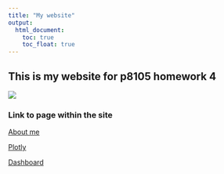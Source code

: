 ```yaml
---
title: "My website"
output: 
  html_document:
    toc: true
    toc_float: true
---
```


## This is my website for p8105 homework 4

![](https://media.giphy.com/media/ASd0Ukj0y3qMM/giphy.gif)


### Link to page within the site

[About me](about.html)

[Plotly](plotly.html)

[Dashboard](dashboard.html)